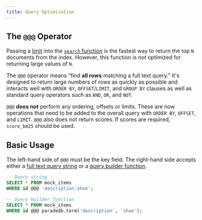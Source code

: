 ```yaml
---
title: Query Optimization
---
```


## The `@@@` Operator

Passing a [limit](/api-reference/full-text/pagination#limit) into the [`search` function](/api-reference/full-text/overview) is the fastest way to return the top `N` documents from the index. 
However, this function is not optimized for returning large values of `N`.

The `@@@` operator means "find **all rows** matching a full text query." It's designed to return large numbers of rows as quickly as possible and interacts well with `ORDER BY`, `OFFSET`/`LIMIT`, and `GROUP BY` clauses as well as standard query operators such
as `AND`, `OR`, and `NOT`.

`@@@` **does not** perform any ordering, offsets or limits. These are now operations that need to be added to the overall query with `ORDER BY`, `OFFSET`, and `LIMIT`. 
`@@@` also does not return scores. If scores are required, `score_bm25` should be used.

## Basic Usage

The left-hand side of `@@@` must be the key field. The right-hand side accepts either a [full text query string](api-reference/full-text/overview) or a [query builder function](/api-reference/advanced/overview).

```sql
-- Query string
SELECT * FROM mock_items 
WHERE id @@@ 'description:shoe';

-- Query builder function
SELECT * FROM mock_items 
WHERE id @@@ paradedb.term('description', 'shoe');
```

